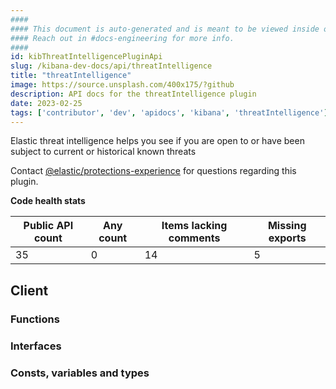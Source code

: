 ```yaml
---
####
#### This document is auto-generated and is meant to be viewed inside our experimental, new docs system.
#### Reach out in #docs-engineering for more info.
####
id: kibThreatIntelligencePluginApi
slug: /kibana-dev-docs/api/threatIntelligence
title: "threatIntelligence"
image: https://source.unsplash.com/400x175/?github
description: API docs for the threatIntelligence plugin
date: 2023-02-25
tags: ['contributor', 'dev', 'apidocs', 'kibana', 'threatIntelligence']
---
```


Elastic threat intelligence helps you see if you are open to or have been subject to current or historical known threats

Contact [@elastic/protections-experience](https://github.com/orgs/elastic/teams/protections-experience) for questions regarding this plugin.

**Code health stats**

| Public API count  | Any count | Items lacking comments | Missing exports |
|-------------------|-----------|------------------------|-----------------|
| 35 | 0 | 14 | 5 |

## Client

### Functions
<DocDefinitionList data={threatIntelligenceObj.client.functions}/>

### Interfaces
<DocDefinitionList data={threatIntelligenceObj.client.interfaces}/>

### Consts, variables and types
<DocDefinitionList data={threatIntelligenceObj.client.misc}/>

